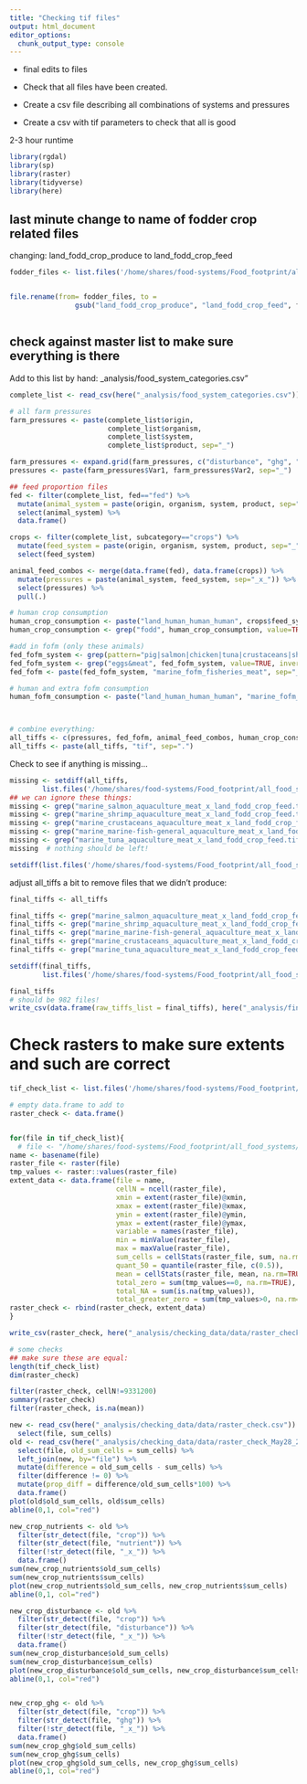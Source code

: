 ```yaml
---
title: "Checking tif files"
output: html_document
editor_options: 
  chunk_output_type: console
---
```

* final edits to files

* Check that all files have been created.
* Create a csv file describing all combinations of systems and pressures
* Create a csv with tif parameters to check that all is good

2-3 hour runtime
```r

library(rgdal)
library(sp)
library(raster)
library(tidyverse)
library(here)

```



## last minute change to name of fodder crop related files
changing: land_fodd_crop_produce to 
          land_fodd_crop_feed

```r

fodder_files <- list.files('/home/shares/food-systems/Food_footprint/all_food_systems/datalayers', full=TRUE, pattern = "land_fodd_crop_produce")


file.rename(from= fodder_files, to = 
                gsub("land_fodd_crop_produce", "land_fodd_crop_feed", fodder_files))



```

## check against master list to make sure everything is there
Add to this list by hand: _analysis/food_system_categories.csv"
```r

complete_list <- read_csv(here("_analysis/food_system_categories.csv")) %>% data.frame()

# all farm pressures
farm_pressures <- paste(complete_list$origin,
                        complete_list$organism,
                        complete_list$system,
                        complete_list$product, sep="_")

farm_pressures <- expand.grid(farm_pressures, c("disturbance", "ghg", "water", "nutrient"))
pressures <- paste(farm_pressures$Var1, farm_pressures$Var2, sep="_")

## feed proportion files
fed <- filter(complete_list, fed=="fed") %>%
  mutate(animal_system = paste(origin, organism, system, product, sep="_")) %>%
  select(animal_system) %>%
  data.frame()

crops <- filter(complete_list, subcategory=="crops") %>%
  mutate(feed_system = paste(origin, organism, system, product, sep="_")) %>%
  select(feed_system)

animal_feed_combos <- merge(data.frame(fed), data.frame(crops)) %>%
  mutate(pressures = paste(animal_system, feed_system, sep="_x_")) %>%
  select(pressures) %>%
  pull(.)

# human crop consumption
human_crop_consumption <- paste("land_human_human_human", crops$feed_system, sep="_x_") 
human_crop_consumption <- grep("fodd", human_crop_consumption, value=TRUE, invert=TRUE) # eliminate the fodder category

#add in fofm (only these animals)
fed_fofm_system <- grep(pattern="pig|salmon|chicken|tuna|crustaceans|shrimp|marine-fish-general", fed$animal_system, value=TRUE)
fed_fofm_system <- grep("eggs&meat", fed_fofm_system, value=TRUE, invert=TRUE)
fed_fofm <- paste(fed_fofm_system, "marine_fofm_fisheries_meat", sep="_x_")

# human and extra fofm consumption
human_fofm_consumption <- paste("land_human_human_human", "marine_fofm_fisheries_meat", sep="_x_") 



# combine everything:
all_tiffs <- c(pressures, fed_fofm, animal_feed_combos, human_crop_consumption, human_fofm_consumption)
all_tiffs <- paste(all_tiffs, "tif", sep=".")

```


Check to see if anything is missing...

```r
missing <- setdiff(all_tiffs, 
        list.files('/home/shares/food-systems/Food_footprint/all_food_systems/datalayers', pattern = ".tif"))
## we can ignore these things:
missing <- grep("marine_salmon_aquaculture_meat_x_land_fodd_crop_feed.tif", missing, value=TRUE, invert=TRUE)
missing <- grep("marine_shrimp_aquaculture_meat_x_land_fodd_crop_feed.tif", missing, value=TRUE, invert=TRUE)
missing <- grep("marine_crustaceans_aquaculture_meat_x_land_fodd_crop_feed.tif", missing, value=TRUE, invert=TRUE)
missing <- grep("marine_marine-fish-general_aquaculture_meat_x_land_fodd_crop_feed.tif", missing, value=TRUE, invert=TRUE)
missing <- grep("marine_tuna_aquaculture_meat_x_land_fodd_crop_feed.tif", missing, value=TRUE, invert=TRUE)
missing  # nothing should be left!

setdiff(list.files('/home/shares/food-systems/Food_footprint/all_food_systems/datalayers', pattern = ".tif"), all_tiffs)  ## ignoring buffaloes/meat  and ofib categories of crops.

```


adjust all_tiffs a bit to remove files that we didn't produce:
```r

final_tiffs <- all_tiffs 

final_tiffs <- grep("marine_salmon_aquaculture_meat_x_land_fodd_crop_feed.tif", final_tiffs, value=TRUE, invert=TRUE)
final_tiffs <- grep("marine_shrimp_aquaculture_meat_x_land_fodd_crop_feed.tif", final_tiffs, value=TRUE, invert=TRUE)
final_tiffs <- grep("marine_marine-fish-general_aquaculture_meat_x_land_fodd_crop_feed.tif", final_tiffs, value=TRUE, invert=TRUE)
final_tiffs <- grep("marine_crustaceans_aquaculture_meat_x_land_fodd_crop_feed.tif", final_tiffs, value=TRUE, invert=TRUE)
final_tiffs <- grep("marine_tuna_aquaculture_meat_x_land_fodd_crop_feed.tif", final_tiffs, value=TRUE, invert=TRUE)

setdiff(final_tiffs, 
        list.files('/home/shares/food-systems/Food_footprint/all_food_systems/datalayers', pattern = ".tif"))

final_tiffs
# should be 982 files!
write_csv(data.frame(raw_tiffs_list = final_tiffs), here("_analysis/final_list_raw_tiffs.csv"))
```


# Check rasters to make sure extents and such are correct
```r

tif_check_list <- list.files('/home/shares/food-systems/Food_footprint/all_food_systems/datalayers', full=TRUE, pattern = ".tif")

# empty data.frame to add to
raster_check <- data.frame()


for(file in tif_check_list){
  # file <- "/home/shares/food-systems/Food_footprint/all_food_systems/datalayers/marine_demersal_fisheries_meat_disturbance.tif" 
name <- basename(file)
raster_file <- raster(file)
tmp_values <- raster::values(raster_file)
extent_data <- data.frame(file = name, 
                          cellN = ncell(raster_file),
                          xmin = extent(raster_file)@xmin, 
                          xmax = extent(raster_file)@xmax, 
                          ymin = extent(raster_file)@ymin, 
                          ymax = extent(raster_file)@ymax,
                          variable = names(raster_file),
                          min = minValue(raster_file),
                          max = maxValue(raster_file),
                          sum_cells = cellStats(raster_file, sum, na.rm=TRUE),
                          quant_50 = quantile(raster_file, c(0.5)),
                          mean = cellStats(raster_file, mean, na.rm=TRUE),
                          total_zero = sum(tmp_values==0, na.rm=TRUE),
                          total_NA = sum(is.na(tmp_values)),
                          total_greater_zero = sum(tmp_values>0, na.rm=TRUE))
raster_check <- rbind(raster_check, extent_data)
}

write_csv(raster_check, here("_analysis/checking_data/data/raster_check.csv"))

# some checks
## make sure these are equal:
length(tif_check_list)
dim(raster_check)

filter(raster_check, cellN!=9331200)
summary(raster_check)
filter(raster_check, is.na(mean))

new <- read_csv(here("_analysis/checking_data/data/raster_check.csv")) %>%
  select(file, sum_cells)
old <- read_csv(here("_analysis/checking_data/data/raster_check_May28_2022.csv")) %>%
  select(file, old_sum_cells = sum_cells) %>%
  left_join(new, by="file") %>%
  mutate(difference = old_sum_cells - sum_cells) %>%
  filter(difference != 0) %>% 
  mutate(prop_diff = difference/old_sum_cells*100) %>%
  data.frame()
plot(old$old_sum_cells, old$sum_cells)
abline(0,1, col="red")

new_crop_nutrients <- old %>%
  filter(str_detect(file, "crop")) %>%
  filter(str_detect(file, "nutrient")) %>%
  filter(!str_detect(file, "_x_")) %>%
  data.frame()
sum(new_crop_nutrients$old_sum_cells)
sum(new_crop_nutrients$sum_cells)  
plot(new_crop_nutrients$old_sum_cells, new_crop_nutrients$sum_cells)
abline(0,1, col="red")

new_crop_disturbance <- old %>%
  filter(str_detect(file, "crop")) %>%
  filter(str_detect(file, "disturbance")) %>%
  filter(!str_detect(file, "_x_")) %>%
  data.frame()
sum(new_crop_disturbance$old_sum_cells)
sum(new_crop_disturbance$sum_cells)
plot(new_crop_disturbance$old_sum_cells, new_crop_disturbance$sum_cells)
abline(0,1, col="red")


new_crop_ghg <- old %>%
  filter(str_detect(file, "crop")) %>%
  filter(str_detect(file, "ghg")) %>%
  filter(!str_detect(file, "_x_")) %>%
  data.frame()
sum(new_crop_ghg$old_sum_cells)
sum(new_crop_ghg$sum_cells)
plot(new_crop_ghg$old_sum_cells, new_crop_ghg$sum_cells)
abline(0,1, col="red")
```

